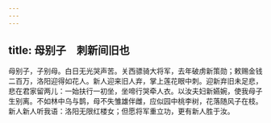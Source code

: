 ```yaml
---
---
---
```

title: 母别子　刺新间旧也
---



母别子，子别母。白日无光哭声苦。关西骠骑大将军，去年破虏新策勋；敕赐金钱二百万，洛阳迎得如花人。新人迎来旧人弃，掌上莲花眼中刺。迎新弃旧未足悲，悲在君家留两儿：一始扶行一初坐，坐啼行哭牵人衣。以汝夫妇新嬿婉，使我母子生别离。不如林中乌与鹊，母不失雏雄伴雌，应似园中桃李树，花落随风子在枝。新人新人听我语：洛阳无限红楼女；但愿将军重立功，更有新人胜于汝。